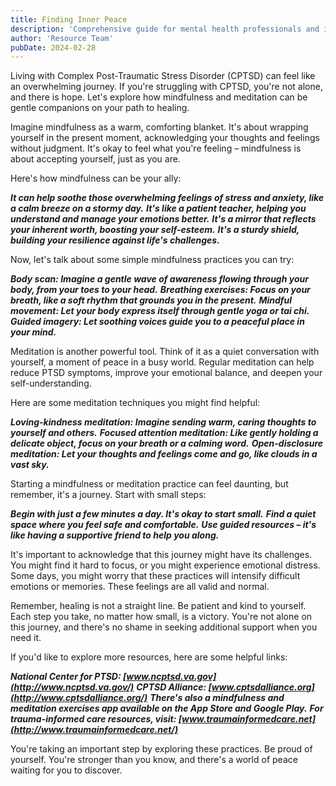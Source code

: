 ```yaml
---
title: Finding Inner Peace
description: 'Comprehensive guide for mental health professionals and individuals in recovery'
author: 'Resource Team'
pubDate: 2024-02-28
---
```


Living with Complex Post-Traumatic Stress Disorder (CPTSD) can feel like an overwhelming journey. If you're struggling with CPTSD, you're not alone, and there is hope. Let's explore how mindfulness and meditation can be gentle companions on your path to healing.

Imagine mindfulness as a warm, comforting blanket. It's about wrapping yourself in the present moment, acknowledging your thoughts and feelings without judgment. It's okay to feel what you're feeling – mindfulness is about accepting yourself, just as you are.

Here's how mindfulness can be your ally:

**_It can help soothe those overwhelming feelings of stress and anxiety, like a calm breeze on a stormy day._**
**_It's like a patient teacher, helping you understand and manage your emotions better._**
**_It's a mirror that reflects your inherent worth, boosting your self-esteem._**
**_It's a sturdy shield, building your resilience against life's challenges._**

Now, let's talk about some simple mindfulness practices you can try:

**_Body scan: Imagine a gentle wave of awareness flowing through your body, from your toes to your head._**
**_Breathing exercises: Focus on your breath, like a soft rhythm that grounds you in the present._**
**_Mindful movement: Let your body express itself through gentle yoga or tai chi._**
**_Guided imagery: Let soothing voices guide you to a peaceful place in your mind._**

Meditation is another powerful tool. Think of it as a quiet conversation with yourself, a moment of peace in a busy world. Regular meditation can help reduce PTSD symptoms, improve your emotional balance, and deepen your self-understanding.

Here are some meditation techniques you might find helpful:

**_Loving-kindness meditation: Imagine sending warm, caring thoughts to yourself and others._**
**_Focused attention meditation: Like gently holding a delicate object, focus on your breath or a calming word._**
**_Open-disclosure meditation: Let your thoughts and feelings come and go, like clouds in a vast sky._**

Starting a mindfulness or meditation practice can feel daunting, but remember, it's a journey. Start with small steps:

**_Begin with just a few minutes a day. It's okay to start small._**
**_Find a quiet space where you feel safe and comfortable._**
**_Use guided resources – it's like having a supportive friend to help you along._**

It's important to acknowledge that this journey might have its challenges. You might find it hard to focus, or you might experience emotional distress. Some days, you might worry that these practices will intensify difficult emotions or memories. These feelings are all valid and normal.

Remember, healing is not a straight line. Be patient and kind to yourself. Each step you take, no matter how small, is a victory. You're not alone on this journey, and there's no shame in seeking additional support when you need it.

If you'd like to explore more resources, here are some helpful links:

**_National Center for PTSD: [www.ncptsd.va.gov](http://www.ncptsd.va.gov/)_**
**_CPTSD Alliance: [www.cptsdalliance.org](http://www.cptsdalliance.org/)_**
**_There's also a mindfulness and meditation exercises app available on the App Store and Google Play._**
**_For trauma-informed care resources, visit: [www.traumainformedcare.net](http://www.traumainformedcare.net/)_**

You're taking an important step by exploring these practices. Be proud of yourself. You're stronger than you know, and there's a world of peace waiting for you to discover.
